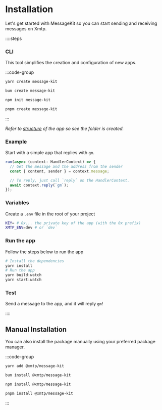 # Installation

Let's get started with MessageKit so you can start sending and receiving messages on Xmtp.

::::steps

### CLI

This tool simplifies the creation and configuration of new apps.

:::code-group

```bash [yarn]
yarn create message-kit
```

```bash [bun]
bun create message-kit
```

```bash [npm]
npm init message-kit
```

```bash [pnpm]
pnpm create message-kit
```

:::

_Refer to [structure](/concepts/structure) of the app so see the folder is created._

### Example

Start with a simple app that replies with `gm`.

```jsx [src/index.ts]
run(async (context: HandlerContext) => {
  // Get the message and the address from the sender
  const { content, sender } = context.message;

  // To reply, just call `reply` on the HandlerContext.
  await context.reply(`gm`);
});
```

### Variables

Create a `.env` file in the root of your project

```bash [cmd]
KEY= # 0x... the private key of the app (with the 0x prefix)
XMTP_ENV=dev # or `dev`
```

### Run the app

Follow the steps below to run the app

```bash [cmd]
# Install the dependencies
yarn install
# Run the app
yarn build:watch
yarn start:watch
```

### Test

Send a message to the app, and it will reply `gm`!

::::

## Manual Installation

You can also install the package manually using your preferred package manager.

:::code-group

```bash [yarn]
yarn add @xmtp/message-kit
```

```bash [bun]
bun install @xmtp/message-kit
```

```bash [npm]
npm install @xmtp/message-kit
```

```bash [pnpm]
pnpm install @xmtp/message-kit
```

:::
